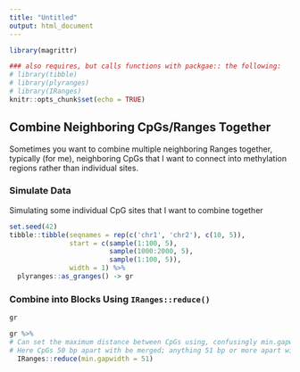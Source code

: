 ```yaml
---
title: "Untitled"
output: html_document
---
```


```r
library(magrittr)

### also requires, but calls functions with packgae:: the following:
# library(tibble)
# library(plyranges)
# library(IRanges)
knitr::opts_chunk$set(echo = TRUE)
```

## Combine Neighboring CpGs/Ranges Together

Sometimes you want to combine multiple neighboring Ranges together, typically (for me), neighboring CpGs that I want to connect into methylation regions rather than individual sites.

### Simulate Data

Simulating some individual CpG sites that I want to combine together

```r
set.seed(42)
tibble::tibble(seqnames = rep(c('chr1', 'chr2'), c(10, 5)),
               start = c(sample(1:100, 5),
                         sample(1000:2000, 5),
                         sample(1:100, 5)),
               width = 1) %>%
  plyranges::as_granges() -> gr
```

### Combine into Blocks Using `IRanges::reduce()`

```r
gr

gr %>%
# Can set the maximum distance between CpGs using, confusingly min.gapwidth
# Here CpGs 50 bp apart with be merged; anything 51 bp or more apart will not be
  IRanges::reduce(min.gapwidth = 51)
```







